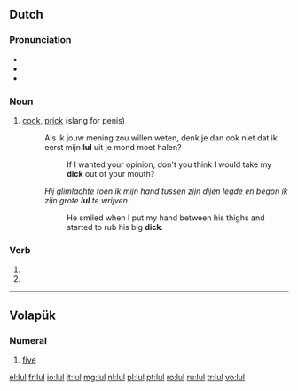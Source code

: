 ==Dutch==

===Pronunciation===
* {{rhymes|ʏl|lang=nl}}
* {{IPA|[lʏl]|lang=nl}}
* {{audio|Nl-lul.ogg|Audio}}

===Noun===
{{nl-noun|m|lullen|lulletje}}

# {{vulgar|lang=nl}} [[cock]], [[prick]] (slang for penis)
#: Als ik jouw mening zou willen weten, denk je dan ook niet dat ik eerst mijn '''lul''' uit je mond moet halen?
#:: If I wanted your opinion, don't you think I would take my '''dick''' out of your mouth?
#: ''Hij glimlachte toen ik mijn hand tussen zijn dijen legde en begon ik zijn grote '''lul''' te wrijven.''
#:: He smiled when I put my hand between his thighs and started to rub his big '''dick'''.

===Verb===
{{head|nl}}

# {{nl-verb-form|p=1|n=sg|t=pres|m=ind|lullen}}
# {{nl-verb-form|m=imp|lullen}}

----

==Volapük==
{{cardinalbox|vo|4|5|6|fol|mäl}}

===Numeral===
{{head|vo|numeral}}

# {{cardinal|lang=vo}} [[five]]

[[el:lul]]
[[fr:lul]]
[[io:lul]]
[[it:lul]]
[[mg:lul]]
[[nl:lul]]
[[pl:lul]]
[[pt:lul]]
[[ro:lul]]
[[ru:lul]]
[[tr:lul]]
[[vo:lul]]